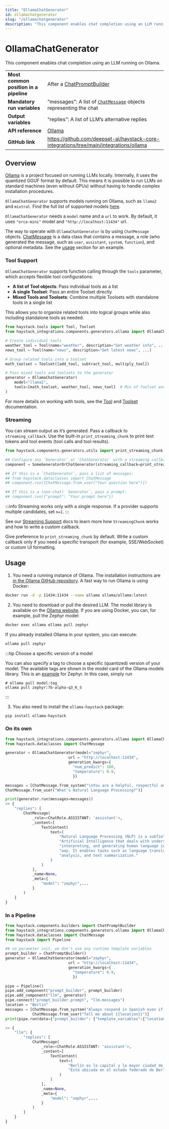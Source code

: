 ```yaml
---
title: "OllamaChatGenerator"
id: ollamachatgenerator
slug: "/ollamachatgenerator"
description: "This component enables chat completion using an LLM running on Ollama."
---
```


# OllamaChatGenerator

This component enables chat completion using an LLM running on Ollama.

|  |  |
| --- | --- |
| **Most common position in a pipeline** | After a [ChatPromptBuilder](../builders/chatpromptbuilder.mdx)                                                 |
| **Mandatory run variables**            | “messages”: A list of [`ChatMessage`](../../concepts/data-classes/chatmessage.mdx)  objects representing the chat |
| **Output variables**                   | “replies”: A list of LLM’s alternative replies                                                       |
| **API reference**                      | [Ollama](/reference/integrations-ollama)                                                                    |
| **GitHub link**                        | https://github.com/deepset-ai/haystack-core-integrations/tree/main/integrations/ollama             |

## Overview

[Ollama](https://github.com/jmorganca/ollama) is a project focused on running LLMs locally. Internally, it uses the quantized GGUF format by default. This means it is possible to run LLMs on standard machines (even without GPUs) without having to handle complex installation procedures.

`OllamaChatGenerator` supports models running on Ollama, such as `llama2` and `mixtral`. Find the full list of supported models [here](https://ollama.ai/library).

`OllamaChatGenerator`  needs a `model`  name and a `url` to work. By default, it uses `"orca-mini"` model and `"http://localhost:11434"` url.

The way to operate with `OllamaChatGenerator` is by using  `ChatMessage` objects. [ChatMessage](../../concepts/data-classes/chatmessage.mdx)  is a data class that contains a message, a role (who generated the message, such as `user`, `assistant`, `system`, `function`), and optional metadata. See the [usage](#usage) section for an example.

### Tool Support

`OllamaChatGenerator` supports function calling through the `tools` parameter, which accepts flexible tool configurations:

- **A list of Tool objects**: Pass individual tools as a list
- **A single Toolset**: Pass an entire Toolset directly
- **Mixed Tools and Toolsets**: Combine multiple Toolsets with standalone tools in a single list

This allows you to organize related tools into logical groups while also including standalone tools as needed.

```python
from haystack.tools import Tool, Toolset
from haystack_integrations.components.generators.ollama import OllamaChatGenerator

# Create individual tools
weather_tool = Tool(name="weather", description="Get weather info", ...)
news_tool = Tool(name="news", description="Get latest news", ...)

# Group related tools into a toolset
math_toolset = Toolset([add_tool, subtract_tool, multiply_tool])

# Pass mixed tools and toolsets to the generator
generator = OllamaChatGenerator(
    model="llama2",
    tools=[math_toolset, weather_tool, news_tool]  # Mix of Toolset and Tool objects
)
```

For more details on working with tools, see the [Tool](../../tools/tool.mdx) and [Toolset](../../tools/toolset.mdx) documentation.

### Streaming

You can stream output as it’s generated. Pass a callback to `streaming_callback`. Use the built-in `print_streaming_chunk` to print text tokens and tool events (tool calls and tool results).

```python
from haystack.components.generators.utils import print_streaming_chunk

## Configure any `Generator` or `ChatGenerator` with a streaming callback
component = SomeGeneratorOrChatGenerator(streaming_callback=print_streaming_chunk)

## If this is a `ChatGenerator`, pass a list of messages:
## from haystack.dataclasses import ChatMessage
## component.run([ChatMessage.from_user("Your question here")])

## If this is a (non-chat) `Generator`, pass a prompt:
## component.run({"prompt": "Your prompt here"})
```

:::info
Streaming works only with a single response. If a provider supports multiple candidates, set `n=1`.
:::

See our [Streaming Support](guides-to-generators/choosing-the-right-generator.mdx#streaming-support) docs to learn more how `StreamingChunk` works and how to write a custom callback.

Give preference to `print_streaming_chunk` by default. Write a custom callback only if you need a specific transport (for example, SSE/WebSocket) or custom UI formatting.

## Usage

1. You need a running instance of Ollama. The installation instructions are [in the Ollama GitHub repository](https://github.com/jmorganca/ollama).
   A fast way to run Ollama is using Docker:

```bash
docker run -d -p 11434:11434 --name ollama ollama/ollama:latest
```

2. You need to download or pull the desired LLM. The model library is available on the [Ollama website](https://ollama.ai/library).
   If you are using Docker, you can, for example, pull the Zephyr model:

```bash
docker exec ollama ollama pull zephyr
```

If you already installed Ollama in your system, you can execute:

```bash
ollama pull zephyr
```

:::tip
Choose a specific version of a model

You can also specify a tag to choose a specific (quantized) version of your model. The available tags are shown in the model card of the Ollama models library. This is an [example](https://ollama.ai/library/zephyr/tags) for Zephyr.
In this case, simply run

```shell
# ollama pull model:tag
ollama pull zephyr:7b-alpha-q3_K_S
```
:::

3. You also need to install the `ollama-haystack` package:

```bash
pip install ollama-haystack
```

### On its own

```python
from haystack_integrations.components.generators.ollama import OllamaChatGenerator
from haystack.dataclasses import ChatMessage

generator = OllamaChatGenerator(model="zephyr",
                            url = "http://localhost:11434",
                            generation_kwargs={
                              "num_predict": 100,
                              "temperature": 0.9,
                              })

messages = [ChatMessage.from_system("\nYou are a helpful, respectful and honest assistant"),
ChatMessage.from_user("What's Natural Language Processing?")]

print(generator.run(messages=messages))
>> {
    "replies": [
        ChatMessage(
            _role=<ChatRole.ASSISTANT: 'assistant'>,
            _content=[
                TextContent(
                    text=(
                        "Natural Language Processing (NLP) is a subfield of "
                        "Artificial Intelligence that deals with understanding, "
                        "interpreting, and generating human language in a meaningful "
                        "way. It enables tasks such as language translation, sentiment "
                        "analysis, and text summarization."
                    )
                )
            ],
            _name=None,
            _meta={
                "model": "zephyr",...
            }
        )
    ]
}
```

### In a Pipeline

```python
from haystack.components.builders import ChatPromptBuilder
from haystack_integrations.components.generators.ollama import OllamaChatGenerator
from haystack.dataclasses import ChatMessage
from haystack import Pipeline

## no parameter init, we don't use any runtime template variables
prompt_builder = ChatPromptBuilder()
generator = OllamaChatGenerator(model="zephyr",
                            url = "http://localhost:11434",
                            generation_kwargs={
                              "temperature": 0.9,
                              })

pipe = Pipeline()
pipe.add_component("prompt_builder", prompt_builder)
pipe.add_component("llm", generator)
pipe.connect("prompt_builder.prompt", "llm.messages")
location = "Berlin"
messages = [ChatMessage.from_system("Always respond in Spanish even if some input data is in other languages."),
            ChatMessage.from_user("Tell me about {{location}}")]
print(pipe.run(data={"prompt_builder": {"template_variables":{"location": location}, "template": messages}}))

>> {
    "llm": {
        "replies": [
            ChatMessage(
                _role=<ChatRole.ASSISTANT: 'assistant'>,
                _content=[
                    TextContent(
                        text=(
                            "Berlín es la capital y la mayor ciudad de Alemania. "
                            "Está ubicada en el estado federado de Berlín, y tiene más..."
                        )
                    )
                ],
                _name=None,
                _meta={
                    "model": "zephyr",...
                }
            )
        ]
    }
}
```
